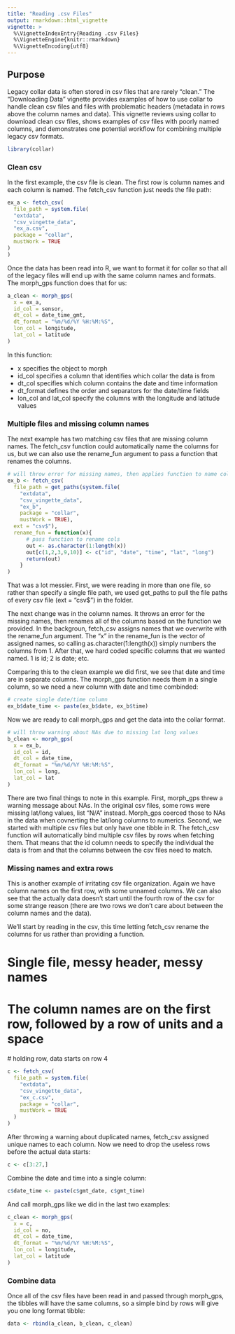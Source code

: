 ```yaml
---
title: "Reading .csv Files"
output: rmarkdown::html_vignette
vignette: >
  %\VignetteIndexEntry{Reading .csv Files}
  %\VignetteEngine{knitr::rmarkdown}
  %\VignetteEncoding{utf8}
---
```


## Purpose

Legacy collar data is often stored in csv files that are rarely "clean." The
"Downloading Data" vignette provides examples of how to use collar to handle 
clean csv files and files with problematic headers (metadata in rows above the
column names and data). This vignette reviews using collar to download clean csv
files, shows examples of csv files with poorly named columns, and demonstrates
one potential workflow for combining multiple legacy csv formats.

```r
library(collar)
```

### Clean csv

In the first example, the csv file is clean. The first row is column names and 
each column is named. The fetch_csv function just needs the file path:

```r
ex_a <- fetch_csv(
  file_path = system.file(
  "extdata",
  "csv_vingette_data",
  "ex_a.csv",
  package = "collar",
  mustWork = TRUE
)
)
```

Once the data has been read into R, we want to format it for collar so that all
of the legacy files will end up with the same column names and formats. The 
morph_gps function does that for us:

```r
a_clean <- morph_gps(
  x = ex_a,
  id_col = sensor,
  dt_col = date_time_gmt,
  dt_format = "%m/%d/%Y %H:%M:%S",
  lon_col = longitude,
  lat_col = latitude
)
```

In this function:

- x specifies the object to morph
- id_col specifies a column that identifies which collar the data is from
- dt_col specifies which column contains the date and time information
- dt_format defines the order and separators for the date/time fields
- lon_col and lat_col specify the columns with the longitude and latitude values

### Multiple files and missing column names

The next example has two matching csv files that are missing column names. The
fetch_csv function could automatically name the columns for us, but we can also 
use the rename_fun argument to pass a function that renames the columns.

```r

# will throw error for missing names, then applies function to name columns
ex_b <- fetch_csv(
  file_path = get_paths(system.file(
    "extdata",
    "csv_vingette_data",
    "ex_b",
    package = "collar",
    mustWork = TRUE), 
  ext = "csv$"),
  rename_fun = function(x){ 
      # pass function to rename cols
      out <- as.character(1:length(x))
      out[c(1,2,3,9,10)] <- c("id", "date", "time", "lat", "long")
      return(out)
    }
)

```

That was a lot messier. First, we were reading in more than one file, so rather
than specify a single file path, we used get_paths to pull the file paths of 
every csv file (ext = "csv$") in the folder. 

The next change was in the column names. It throws an error for the missing 
names, then renames all of the columns based on the function we provided. In the
backgroun, fetch_csv assigns names that we overwrite with the rename_fun 
argument. The "x" in the rename_fun is the vector of assigned names, so calling
as.character(1:length(x)) simply numbers the columns from 1. After that, we hard
coded specific columns that we wanted named. 1 is id; 2 is date; etc.

Comparing this to the clean example we did first, we see that date and time are
in separate columns. The morph_gps function needs them in a single column, so we
need a new column with date and time combinded:

```r
# create single date/time column
ex_b$date_time <- paste(ex_b$date, ex_b$time)
```

Now we are ready to call morph_gps and get the data into the collar format.

```r
# will throw warning about NAs due to missing lat long values
b_clean <- morph_gps(
  x = ex_b,
  id_col = id,
  dt_col = date_time,
  dt_format = "%m/%d/%Y %H:%M:%S",
  lon_col = long,
  lat_col = lat
)
```

There are two final things to note in this example. First, morph_gps threw a 
warning message about NAs. In the original csv files, some rows were missing 
lat/long values, list "N/A" instead. Morph_gps coerced those to NAs in the data
when covnerting the lat/long columns to numerics. Second, we started with multiple
csv files but only have one tibble in R. The fetch_csv function will automatically
bind multiple csv files by rows when fetching them. That means that the id column
needs to specify the individual the data is from and that the columns between 
the csv files need to match.

### Missing names and extra rows

This is another example of irritating csv file organization. Again we have 
column names on the first row, with some unnamed columns. We can also see that
the actually data doesn't start until the fourth row of the csv for some strange 
reason (there are two rows we don't care about between the column names and the 
data).

We'll start by reading in the csv, this time letting fetch_csv rename the columns
for us rather than providing a function.

# Single file, messy header, messy names
# The column names are on the first row, followed by a row of units and a space 
  # holding row, data starts on row 4

```r
c <- fetch_csv(
  file_path = system.file(
    "extdata",
    "csv_vingette_data",
    "ex_c.csv",
    package = "collar",
    mustWork = TRUE
  )
)
```

After throwing a warning about duplicated names, fetch_csv assigned unique names
to each column. Now we need to drop the useless rows before the actual data starts:

```r
c <- c[3:27,]
```

Combine the date and time into a single column:
```r
c$date_time <- paste(c$gmt_date, c$gmt_time)
```

And call morph_gps like we did in the last two examples:

```r
c_clean <- morph_gps(
  x = c,
  id_col = no,
  dt_col = date_time,
  dt_format = "%m/%d/%Y %H:%M:%S",
  lon_col = longitude,
  lat_col = latitude
)
```

### Combine data

Once all of the csv files have been read in and passed through morph_gps, the
tibbles will have the same columns, so a simple bind by rows will give you one
long format tibble:

```r
data <- rbind(a_clean, b_clean, c_clean)
```
